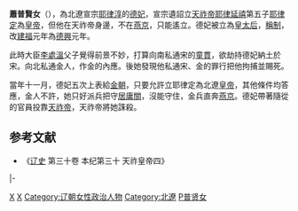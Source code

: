 {{About|耶律淳的德妃—萧普贤女|辽圣宗的德妃|萧德妃 (辽圣宗)}} 
'''蕭普賢女'''（{{bd|||1123年|catIdx=X}}），為北遼宣宗[[耶律淳|耶律淳]]的[[德妃|德妃]]，宣宗遺詔立[[辽天祚帝|天祚帝耶律延禧]]第五子[[耶律定|耶律定]]為[[皇帝|皇帝]]，但他在天祚帝身邊，不在[[辽南京|燕京]]，只能遙立。德妃被立為[[皇太后|皇太后]]，[[临朝称制|稱制]]，改[[建福_(北遼)|建福]]元年為[[德興_(年號)|德興]]元年。

此時大臣[[李处温|李處溫]]父子覺得前景不妙，打算向南私通宋的[[童貫|童貫]]，欲劫持德妃納土於宋。向北私通金人，作金的內應。後她發現他私通宋、金的罪行把他拘捕並賜死。

當年十一月，德妃五次上表給[[金朝|金朝]]，只要允許立耶律定為北遼[[皇帝|皇帝]]，其他條件均答應，金人不許，她只好派兵把守[[居庸關|居庸關]]，沒能守住，金兵直奔[[辽南京|燕京]]。德妃帶著隨從的官員投靠[[辽天祚帝|天祚帝]]，天祚帝將她誅殺。

== 参考文献 ==
{{Reflist}} 
*《[[辽史|辽史]] 第三十卷 本纪第三十 天祚皇帝四》

{{Start box}}
{{s-hou|[[中国君主列表#契丹、辽|辽朝]]||||1123年|name=辽德妃 萧普贤女}}
{{s-reg}}
{{s-before|[[辽宣宗|辽宣宗]]耶律淳（夫）|rows=2}}
{{s-title|[[辽朝君主列表|辽朝皇帝]]|1122年3月－1122年12月<br />（[[临朝称制|称制]]）}}
{{s-after|[[辽天祚帝|辽天祚帝]]耶律延禧（夫堂侄）}}
|-
{{s-title|[[北辽|北辽]]皇帝|1122年6月－1122年12月<br />（[[临朝称制|称制]]）}}
{{s-after|无|原因：金灭北辽}}
{{end box}}

{{辽朝君主}}
{{遼朝皇后}}
[[Category:中国女性摄政者|X]]
[[Category:辽朝皇太后|X]]
[[Category:辽朝女性政治人物|Category:辽朝女性政治人物]]
[[Category:北遼|Category:北遼]]
[[Category:契丹萧氏|P普贤女]]